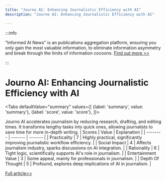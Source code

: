 ```yaml
---
title: "Journo AI: Enhancing Journalistic Efficiency with AI"
description: "Journo AI: Enhancing Journalistic Efficiency with AI"

---
```



:::info

"Informed AI News" is an publications aggregation platform, ensuring you only gain the most valuable information, to eliminate information asymmetry and break through the limits of information cocoons.  [Find out more >>](/)

:::

# Journo AI: Enhancing Journalistic Efficiency with AI


<Tabs
	defaultValue="summary"
	values={[
	{label: 'summary', value: 'summary'},
	{label: 'score', value: 'score'},
]}>
<TabItem value="summary">


Journo AI accelerates journalism by reducing research, drafting, and editing times. It transforms lengthy tasks into quick ones, allowing journalists to save time for more in-depth writing.
</TabItem>
<TabItem value="score">
	| Scores     | Value   | Explanation |
	| -------- | ------- | ------- |
	| Practicality  | 7    | Highly practical, significantly improving journalistic workflow efficiency.    |
	| Social Impact | 4     | Affects journalism industry, sparks discussions on AI integration.    |
	| Rationality    | 6    | Tight logic, scientifically supports AI's role in journalism.    |
	| Entertainment Value    | 3    | Some appeal, mainly for professionals in journalism.    |
	| Depth Of Thought    | 5    | Profound, explores deep implications of AI in journalism.    |
</TabItem>
</Tabs>

[Full article>>](https://www.producthunt.com/posts/journo-ai)
